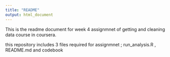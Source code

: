```yaml
---
title: "README"
output: html_document
---
```


This is the readme document for week 4 assignmnet of getting and cleaning data course in coursera.

this repository includes 3 files required for assignmnet ; run_analysis.R , README.md and codebook